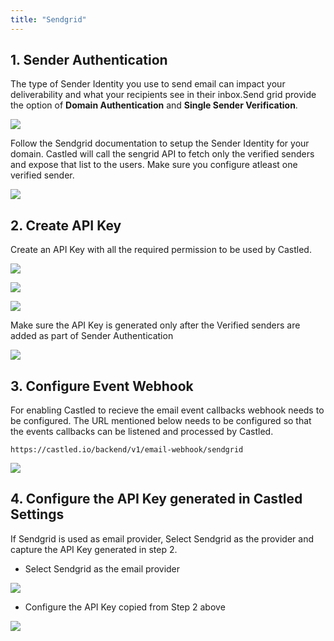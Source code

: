 ```yaml
---
title: "Sendgrid"
---
```


## 1. Sender Authentication

The type of Sender Identity you use to send email can impact your deliverability
and what your recipients see in their inbox.Send grid provide the option of
**Domain Authentication** and **Single Sender Verification**.

![](/images/sendgrid-1.png)

Follow the Sendgrid documentation to setup the Sender Identity for your domain.
Castled will call the sengrid API to fetch only the verified senders and expose
that list to the users. Make sure you configure atleast one verified sender.

![](/images/sendgrid-2.png)

## 2. Create API Key

Create an API Key with all the required permission to be used by Castled.

![](/images/sendgrid-3.png)

![](/images/sendgrid-4.png)

![](/images/sendgrid-5.png)

<Note>
  Make sure the API Key is generated only after the Verified senders are added
  as part of Sender Authentication
</Note>

![](/images/sendgrid-6.png)

## 3. Configure Event Webhook

For enabling Castled to recieve the email event callbacks webhook needs to be
configured. The URL mentioned below needs to be configured so that the events
callbacks can be listened and processed by Castled.

```
https://castled.io/backend/v1/email-webhook/sendgrid
```

![](/images/sendgrid-7.png)

## 4. Configure the API Key generated in Castled Settings

If Sendgrid is used as email provider, Select Sendgrid as the provider and
capture the API Key generated in step 2.

- Select Sendgrid as the email provider

![](/images/sendgrid-8.png)

- Configure the API Key copied from Step 2 above

![](/images/sendgrid-9.png)
